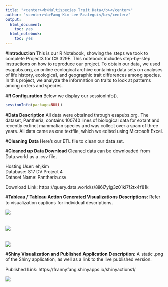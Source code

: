 ```yaml
---
title: "<center><b>Multispecies Trait Data</b></center>"
author: "<center><b>Fang-Kim-Lee-Reategui</b></center>"
output:
  html_document:
    toc: yes
  html_notebook:
    toc: yes
---
```


#**Introduction**
This is our R Notebook, showing the steps we took to complete Project3 for CS 329E. This notebook includes step-by-step instructions on how to reproduce our project. To obtain our data, we used esapubs.org, an online ecological archive containing data sets on analyses of life history, ecological, and geographic trait differences among species. In this project, we analyze the information on traits to look at patterns among orders and species. 

#**R Configuration**
Below we display our sessionInfo().

```r
sessionInfo(package=NULL)
```

#**Data Description**
All data were obtained through esapubs.org. The dataset, Pantheria, contains 100740 lines of biological data for extant and recently extinct mammalian species and was collect over a span of three years. All data came as one textfile, which we edited using Microsoft Excel.

#**Cleaning Data**
Here's our ETL file to clean our data set.

#**Cleaned up Data Download**
Cleaned data can be downloaded from Data.world as a .csv file.

Hosting User: ehjkim</br>
Database: S17 DV Project 4</br>
Dataset Name: Pantheria.csv

Download Link: https://query.data.world/s/8ii6i7ylg3z01ki7f2tx4f81k

#**Tableau / Tableau Action Generated Visualizations**
**Descriptions:** Refer to visualization captions for individual descriptions.

![](../03 Visualizations/LitterSizeByOrderandFamily.png)<br><br><br>
![](../03 Visualizations/Trophiclevel.png)<br><br><br>
![](../03 Visualizations/Adult-body-mass.png)</center>

#**Shiny Visualization and Published Application**
**Description:** A static .png of the Shiny application, as well as a link to the live published version.

Published Link: https://frannyfang.shinyapps.io/shinyactions1/

![](../03 Visualizations/Shiny.png)</center>
